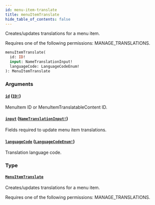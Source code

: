 ```yaml
---
id: menu-item-translate
title: menuItemTranslate
hide_table_of_contents: false
---
```


Creates/updates translations for a menu item.

Requires one of the following permissions: MANAGE_TRANSLATIONS.

```graphql
menuItemTranslate(
  id: ID!
  input: NameTranslationInput!
  languageCode: LanguageCodeEnum!
): MenuItemTranslate
```

### Arguments

#### [`id`](#) ([`ID!`](../../../developer/api-reference/scalars/id))

MenuItem ID or MenuItemTranslatableContent ID.

#### [`input`](#) ([`NameTranslationInput!`](../../../developer/api-reference/inputs/name-translation-input))

Fields required to update menu item translations.

#### [`languageCode`](#) ([`LanguageCodeEnum!`](../../../developer/api-reference/enums/language-code-enum))

Translation language code.

### Type

#### [`MenuItemTranslate`](../../../developer/api-reference/objects/menu-item-translate)

Creates/updates translations for a menu item.

Requires one of the following permissions: MANAGE_TRANSLATIONS.
